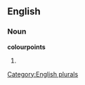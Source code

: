 
==English==

===Noun===
'''colourpoints'''

# {{plural of|[[colourpoint]]}}

[[Category:English plurals]]